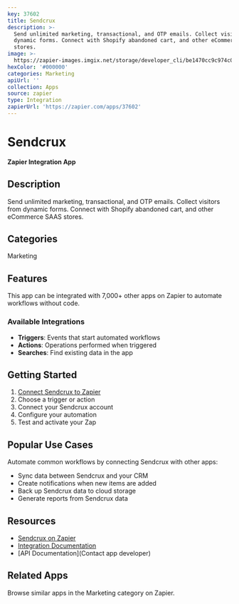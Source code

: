 ```yaml
---
key: 37602
title: Sendcrux
description: >-
  Send unlimited marketing, transactional, and OTP emails. Collect visitors from
  dynamic forms. Connect with Shopify abandoned cart, and other eCommerce SAAS
  stores.
image: >-
  https://zapier-images.imgix.net/storage/developer_cli/be1470cc9c974c026d4ac816d5c79b6f_2.png?auto=format%2Ccompress&ixlib=python-3.0.0&q=50
hexColor: '#000000'
categories: Marketing
apiUrl: ''
collection: Apps
source: zapier
type: Integration
zapierUrl: 'https://zapier.com/apps/37602'
---
```

# Sendcrux

**Zapier Integration App**

## Description

Send unlimited marketing, transactional, and OTP emails. Collect visitors from dynamic forms. Connect with Shopify abandoned cart, and other eCommerce SAAS stores.

## Categories

Marketing

## Features

This app can be integrated with 7,000+ other apps on Zapier to automate workflows without code.

### Available Integrations

- **Triggers**: Events that start automated workflows
- **Actions**: Operations performed when triggered
- **Searches**: Find existing data in the app

## Getting Started

1. [Connect Sendcrux to Zapier](https://zapier.com/apps/37602)
2. Choose a trigger or action
3. Connect your Sendcrux account
4. Configure your automation
5. Test and activate your Zap

## Popular Use Cases

Automate common workflows by connecting Sendcrux with other apps:

- Sync data between Sendcrux and your CRM
- Create notifications when new items are added
- Back up Sendcrux data to cloud storage
- Generate reports from Sendcrux data

## Resources

- [Sendcrux on Zapier](https://zapier.com/apps/37602)
- [Integration Documentation](https://zapier.com/apps/37602/integrations)
- [API Documentation](Contact app developer)

## Related Apps

Browse similar apps in the Marketing category on Zapier.
